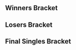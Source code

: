 {{DISPLAYTITLE:OSmash 4: Singles Bracket}}{{SetGame|melee}}
{{tabs static
|name1=Overview
|link1=OSmash/4
|name2=Singles Bracket
|link2=OSmash/4/Singles Bracket
|This=2
}}

==Winners Bracket==
{{8DEWBracketA
<!-- Quarterfinals -->
|r1m1p1=Ice |r1m1p1flag=de |r1m1p2=FlavaSava |r1m1p2flag=de |r1m1win=1 |r1m1p1score=3 |r1m1p2score=0

|r1m2p1=DancingQueen |r1m2p1flag=de |r1m2p2=Mawacate |r1m2p2flag=mx |r1m2win=2 |r1m2p1score=2 |r1m2p2score=3

|r1m3p1=Däumling |r1m3p1flag=de |r1m3p2=Usleon |r1m3p2flag=cl |r1m3win=1 |r1m3p1score=3 |r1m3p2score=1

|r1m4p1=quiKsilver |r1m4p1flag=de |r1m4p2=Pasi |r1m4p2flag=de |r1m4win=2 |r1m4p1score=1 |r1m4p2score=3

<!-- SEMIFINALS -->
|r2m1p1=Ice |r2m1p1flag=de |r2m1p2=Mawacate |r2m1p2flag=mx |r2m1win=1 |r2m1p1score=3 |r2m1p2score=0

|r2m2p1=Däumling |r2m2p1flag=de |r2m2p2=Pasi |r2m2p2flag=de |r2m2win=1 |r2m2p1score=3 |r2m2p2score=2
}}
==Losers Bracket==
{{16DELBracketSmwA
|tourneylink=OSmash/4
|tourneyname=OSmash 4
|l1placement=13-16
|l2placement=9-12
|l3placement=7-8
|l4placement=5-6

<!-- Round 1 -->
|l1m1p1=Dr. Dead |l1m1p1flag=de |l1m1p2=Timi |l1m1p2flag=at |l1m1win=1 |l1m1p1score=2 |l1m1p2score=0

|l1m2p1=Tero |l1m2p1flag=de |l1m2p2=DASH |l1m2p2flag=de |l1m2win=1 |l1m2p1score=2 |l1m2p2score=0

|l1m3p1=.tea |l1m3p1flag=de |l1m3p2=ZetTroxX |l1m3p2flag=de |l1m3win=2 |l1m3p1score=1 |l1m3p2score=2

|l1m4p1=ProSmasherTim |l1m4p1flag=de |l1m4p2=pheX |l1m4p2flag=ch |l1m4win=2 |l1m4p1score=0 |l1m4p2score=2

<!-- Round 2 -->
|l2m1p1=Usleon |l2m1p1flag=cl |l2m1p2=Dr. Dead |l2m1p2flag=de |l2m1win=2 |l2m1p1score=0 |l2m1p2score=3

|l2m2p1=quiKsilver |l2m2p1flag=de |l2m2p2=Tero |l2m2p2flag=de |l2m2win=1 |l2m2p1score=3 |l2m2p2score=1

|l2m3p1=FlavaSava |l2m3p1flag=de |l2m3p2=ZetTroxX |l2m3p2flag=de |l2m3win=2 |l2m3p1score=1 |l2m3p2score=3

|l2m4p1=DancingQueen |l2m4p1flag=de |l2m4p2=pheX |l2m4p2flag=ch |l2m4win=2 |l2m4p1score=0 |l2m4p2score=3

<!-- Round 3 -->
|l3m1p1=Dr. Dead |l3m1p1flag=de |l3m1p2=quiKsilver |l3m1p2flag=de |l3m1win=2 |l3m1p1score=2 |l3m1p2score=3

|l3m2p1=ZetTroxX |l3m2p1flag=de |l3m2p2=pheX |l3m2p2flag=ch |l3m2win=2 |l3m2p1score=1 |l3m2p2score=3

<!-- Round 4 -->
|l4m1p1=Mawacate |l4m1p1flag=mx |l4m1p2=quiKsilver |l4m1p2flag=de |l4m1win=2 |l4m1p1score=0 |l4m1p2score=3

|l4m2p1=Pasi |l4m2p1flag=de |l4m2p2=pheX |l4m2p2flag=ch |l4m2win=1 |l4m2p1score=3 |l4m2p2score=0
}}
<onlyinclude>
==Final Singles Bracket==
{{DEFinalSmwBracket
|tourneylink=OSmash/4
|tourneyname=OSmash 4
|l1placement=4
|r2placement=3
|r3loserplacement=2
|r3winnerplacement=1
|export_score=true

<!-- FROM WINNERS -->
|r1m1p1=Ice |r1m1p1flag=de |r1m1p2=Däumling |r1m1p2flag=de |r1m1win=1 |r1m1p1score=3 |r1m1p2score=1

<!-- FROM LOSERS -->
|l1m1p1=quiKsilver |l1m1p1flag=de |l1m1p2=Pasi |l1m1p2flag=de |l1m1win=2 |l1m1p1score=0 |l1m1p2score=3

<!-- LOSERS FINALS -->
|r2m1p1=Däumling |r2m1p1flag=de |r2m1p2=Pasi |r2m1p2flag=de |r2m1win=1 |r2m1p1score=3 |r2m1p2score=0

<!-- GRAND FINALS -->
|r3m1p1=Ice |r3m1p1flag=de |r3m1p2=Däumling |r3m1p2flag=de |r3m1win=1 |r3m1p1score=3 |r3m1p2score=1
}}
</onlyinclude>
